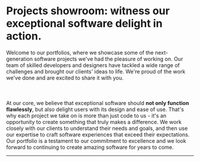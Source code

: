 
# Projects showroom: witness our <Gradient>exceptional software delight</Gradient> in action.

Welcome to our portfolios, where we showcase some of the <Gradient>next-generation software projects</Gradient> we've had the pleasure of working on. Our team of skilled developers and designers have tackled a wide range of challenges and brought our clients' ideas to life. We're proud of the work we've done and are excited to share it with you.<br></br><br></br>At our core, we believe that exceptional software should <b>not only function flawlessly</b>, but also <Green>delight users with its design and ease of use</Green>. That's why each project we take on is more than just code to us - it's an opportunity to create something that truly <Red>makes a difference</Red>. We work closely with our clients to understand their needs and goals, and then use our expertise to craft software experiences that exceed their expectations. Our portfolio is a testament to our commitment to excellence and we look forward to continuing to create amazing software for years to come.

<Hr className='my-12' />



